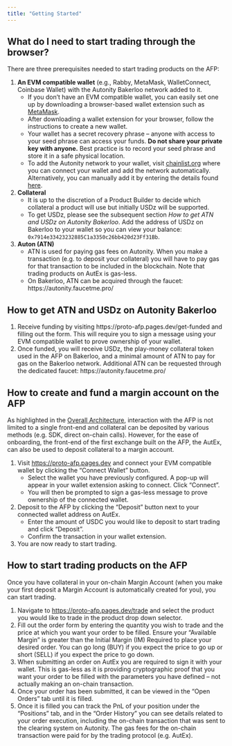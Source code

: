 ```yaml
---
title: "Getting Started"
---
```


## What do I need to start trading through the browser?

There are three prerequisites needed to start trading products on the AFP:

1. **An EVM compatible wallet** (e.g., Rabby, MetaMask, WalletConnect, Coinbase Wallet) with the Autonity Bakerloo network added to it.
    - If you don’t have an EVM compatible wallet, you can easily set one up by downloading a browser-based wallet extension such as [MetaMask](https://metamask.io/download).
    - After downloading a wallet extension for your browser, follow the instructions to create a new wallet.
    - Your wallet has a secret recovery phrase – anyone with access to your seed phrase can access your funds. **Do not share your private key with anyone.** Best practice is to record your seed phrase and store it in a safe physical location.
    - To add the Autonity network to your wallet, visit [chainlist.org](https://chainlist.org/?testnets=true&search=bakerloo) where you can connect your wallet and add the network automatically. Alternatively, you can manually add it by entering the details found [here](https://docs.autonity.org/networks/testnet-bakerloo/#bakerloo-testnet-details).
2. **Collateral**
    - It is up to the discretion of a Product Builder to decide which collateral a product will use but initially USDz will be supported.
    - To get USDz, please see the subsequent section *How to get ATN and USDz on Autonity Bakerloo*. Add the address of USDz on Bakerloo to your wallet so you can view your balance: `0x7914e33423232885C1a3350c26bb420d23Ff31Bb`. 
3. **Auton (ATN)**
    - ATN is used for paying gas fees on Autonity. When you make a transaction (e.g. to deposit your collateral) you will have to pay gas for that transaction to be included in the blockchain. Note that trading products on AutEx is gas-less. 
    - On Bakerloo, ATN can be acquired through the faucet: https://autonity.faucetme.pro/


## How to get ATN and USDz on Autonity Bakerloo

1. Receive funding by visiting https://proto-afp.pages.dev/get-funded and filling out the form. This will require you to sign a message using your EVM compatible wallet to prove ownership of your wallet. 
2. Once funded, you will receive USDz, the play-money collateral token used in the AFP on Bakerloo, and a minimal amount of ATN to pay for gas on the Bakerloo network. Additional ATN can be requested through the dedicated faucet: https://autonity.faucetme.pro/


## How to create and fund a margin account on the AFP

As highlighted in the [Overall Architecture](architecture.qmd), interaction with the AFP is not limited to a single front-end and collateral can be deposited by various methods (e.g. SDK, direct on-chain calls). However, for the ease of onboarding, the front-end of the first exchange built on the AFP, the AutEx, can also be used to deposit collateral to a margin account.

1. Visit [https://proto-afp.pages.dev](https://proto-afp.pages.dev) and connect your EVM compatible wallet by clicking the “Connect Wallet” button.
    - Select the wallet you have previously configured. A pop-up will appear in your wallet extension asking to connect. Click “Connect”.
    - You will then be prompted to sign a gas-less message to prove ownership of the connected wallet.
2. Deposit to the AFP by clicking the “Deposit” button next to your connected wallet address on AutEx.
    - Enter the amount of USDC you would like to deposit to start trading and click “Deposit”.
    - Confirm the transaction in your wallet extension.
3. You are now ready to start trading.


## How to start trading products on the AFP

Once you have collateral in your on-chain Margin Account (when you make your first deposit a Margin Account is automatically created for you), you can start trading.

1. Navigate to [https://proto-afp.pages.dev/trade](https://proto-afp.pages.dev/trade) and select the product you would like to trade in the product drop down selector.
2. Fill out the order form by entering the quantity you wish to trade and the price at which you want your order to be filled. Ensure your “Available Margin” is greater than the Initial Margin (IM) Required to place your desired order. You can go long (BUY) if you expect the price to go up or short (SELL) if you expect the price to go down.
3. When submitting an order on AutEx you are required to sign it with your wallet. This is gas-less as it is providing cryptographic proof that you want your order to be filled with the parameters you have defined – not actually making an on-chain transaction.
4. Once your order has been submitted, it can be viewed in the “Open Orders” tab until it is filled.
5. Once it is filled you can track the PnL of your position under the “Positions” tab, and in the “Order History” you can see details related to your order execution, including the on-chain transaction that was sent to the clearing system on Autonity. The gas fees for the on-chain transaction were paid for by the trading protocol (e.g. AutEx).
